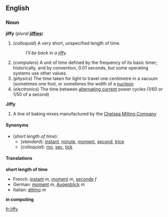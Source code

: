 ==English==

===Noun===
'''jiffy''' (''plural'' '''[[jiffies]]''')

#(''colloquial'') A very short, unspecified length of time.
#:''I'll be back in a jiffy.''
#(''computers'') A unit of time defined by the frequency of its basic timer; historically, and by convention, 0.01 seconds, but some operating systems use other values.
#(''physics'') The time taken for light to travel one centimetre in a vacuum (sometimes one foot, or sometimes the width of a [[nucleon]]
#(''electronics'') The time between [[alternating current]] power cycles (1/60 or 1/50 of a second)

'''Jiffy''' 

# A line of baking mixes manufactured by the [http://www.jiffymix.com Chelsea Milling Company]

====Synonyms====
*(''short length of time''):
**(''standard''): [[instant]], [[minute]], [[moment]], [[second]], [[trice]]
**(''colloquial''): [[mo]], [[sec]], [[tick]]

====Translations====

'''short length of time'''
{{top}}
*French: [[instant#French|instant]] ''m'', [[moment#French|moment]] ''m'', [[seconde#French|seconde]] ''f''
*German: [[moment]] ''m'', [[Augenblick]] ''m''
*Italian: [[attimo]] ''m''
{{mid}}
{{bottom}}

'''in computing'''
{{top}}
{{mid}}
{{bottom}}

[[fr:jiffy]]